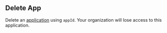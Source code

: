 ## Delete App

Delete an [application](https://hathora.dev/docs/concepts/hathora-entities#application) using `appId`. Your organization will lose access to this application.